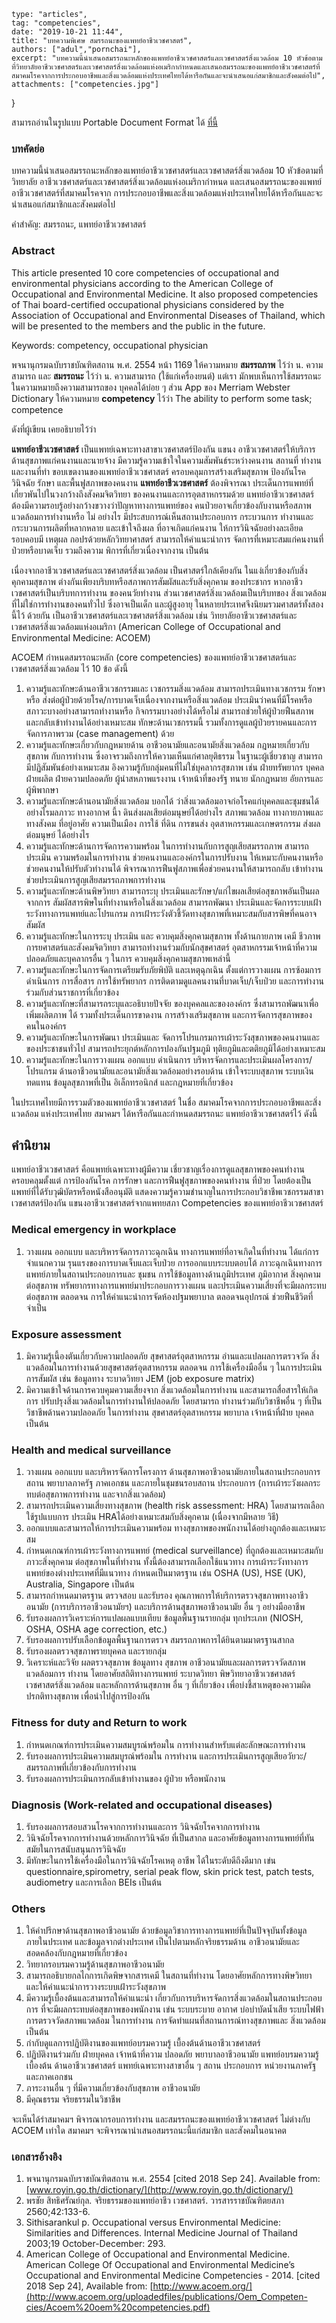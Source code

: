 
	type: "articles",
	tag: "competencies",
	date: "2019-10-21 11:44",
	title: "บทความพิเศษ สมรรถนะของแพทย์อาชีวเวชศาสตร์",
	authors: ["adul","pornchai"],
	excerpt: "บทความนี้นำเสนอสมรรถนะหลักของแพทย์อาชีวเวชศาสตร์และเวชศาสตร์สิ่งแวดล้อม 10 หัวข้อตามที่วิทยาลัยอาชีวเวชศาสตร์และเวชศาสตร์สิ่งแวดล้อมแห่งอเมริกากำหนดและเสนอสมรรถนะของแพทย์อาชีวเวชศาสตร์ที่สมาคมโรคจากการประกอบอาชีพและสิ่งแวดล้อมแห่งประเทศไทยได้หารือกันและจะนำเสนอแก่สมาชิกและสังคมต่อไป",
	attachments: ["competencies.jpg"]
}

สามารถอ่านในรูปแบบ Portable Document Format ได้ [ที่นี้](/ocmed/competencies.pdf)

<Paper>

### บทคัดย่อ

บทความนี้นำเสนอสมรรถนะหลักของแพทย์อาชีวเวชศาสตร์และเวชศาสตร์สิ่งแวดล้อม 10 หัวข้อตามที่วิทยาลัย
อาชีวเวชศาสตร์และเวชศาสตร์สิ่งแวดล้อมแห่งอเมริกากำหนด
และเสนอสมรรถนะของแพทย์อาชีวเวชศาสตร์ที่สมาคมโรคจาก
การประกอบอาชีพและสิ่งแวดล้อมแห่งประเทศไทยได้หารือกันและจะนำเสนอแก่สมาชิกและสังคมต่อไป

คำสำคัญ: สมรรถนะ, แพทย์อาชีวเวชศาสตร์

### Abstract

This article presented 10 core competencies of occupational and
environmental physicians according to the American College of Occupational
and Environmental Medicine. It also proposed competencies of Thai
board-certified occupational physicians considered by the Association of
Occupational and Environmental Diseases of Thailand, which will be presented
to the members and the public in the future.

Keywords: competency, occupational physician

</Paper>

พจนานุกรมฉบับราชบัณฑิตสถาน พ.ศ. 2554 หน้า 1169 ให้ความหมาย
**สมรรถภาพ** ไว้ว่า น. ความสามารถ และ **สมรรถนะ** ไว้ว่า น. ความสามารถ (ใช้แก่เครื่องยนต์)
แต่เรา มักพบเห็นการใช้สมรรถนะในความหมายถึงความสามารถของ บุคคลได้บ่อย ๆ ส่วน App ของ Merriam
Webster Dictionary ให้ความหมาย **competency** ไว้ว่า The ability to perform some task;
competence

ดังที่ผู้เขียน เคยอธิบายไว้ว่า 

<Paper>

**แพทย์อาชีวเวชศาสตร์** เป็นแพทย์เฉพาะทางสาขาเวชศาสตร์ป้องกัน แขนง
อาชีวเวชศาสตร์ให้บริการด้านสุขภาพแก่คนงานและนายจ้าง
มีความรู้ความเข้าใจในความสัมพันธ์ระหว่างคนงาน สถานที่ ทำงานและงานที่ทำ
ขอบเขตงานของแพทย์อาชีวเวชศาสตร์ ครอบคลุมการสร้างเสริมสุขภาพ ป้องกันโรค วินิจฉัย รักษา
และพื้นฟูสภาพของคนงาน
**แพทย์อาชีวเวชศาสตร์** ต้องพิจารณา
ประเด็นการแพทย์ที่เกี่ยวพันไปในวงกว้างถึงสังคมจิตวิทยา ของคนงานและการอุตสาหกรรมด้วย
แพทย์อาชีวเวชศาสตร์ ต้องมีความรอบรู้อย่างกว้างขวางว่าปัญหาทางการแพทย์ของ
คนป่วยอาจเกี่ยวข้องกับงานหรือสภาพแวดล้อมการทำงานหรือ ไม่ อย่างไร
มีประสบการณ์เห็นสถานประกอบการ กระบวนการ ทำงานและกระบวนการผลิตที่หลากหลาย และเข้าใจถึงผล
ที่อาจเกิดแก่คนงาน ให้การวินิจฉัยอย่างละเอียดรอบคอบมี เหตุผล กอปรด้วยหลักวิทยาศาสตร์
สามารถให้คำแนะนำการ จัดการที่เหมาะสมแก่คนงานที่ป่วยหรือบาดเจ็บ รวมถึงความ
พิการที่เกี่ยวเนื่องจากงาน เป็นต้น

</Paper>

เนื่องจากอาชีวเวชศาสตร์และเวชศาสตร์สิ่งแวดล้อม เป็นศาสตร์ใกล้เคียงกัน
ในแง่เกี่ยวข้องกับสิ่งคุกคามสุขภาพ ต่างกันเพียงบริบทหรือสภาพการสัมผัสและรับสิ่งคุกคาม ของประชากร
หากอาชีวเวชศาสตร์เป็นบริบทการทำงาน ของคนวัยทำงาน ส่วนเวชศาสตร์สิ่งแวดล้อมเป็นบริบทของ
สิ่งแวดล้อมที่ไม่ใช่การทำงานของคนทั่วไป ซึ่งอาจเป็นเด็ก และผู้สูงอายุ
ในหลายประเทศจึงนิยมรวมศาสตร์ทั้งสองนี้ไว้ ด้วยกัน เป็นอาชีวเวชศาสตร์และเวชศาสตร์สิ่งแวดล้อม เช่น
วิทยาลัยอาชีวเวชศาสตร์และเวชศาสตร์สิ่งแวดล้อมแห่งอเมริกา (American College of Occupational
and Environmental Medicine: ACOEM)

ACOEM กำหนดสมรรถนะหลัก (core competen­cies) ของแพทย์อาชีวเวชศาสตร์และเวชศาสตร์สิ่งแวดล้อม ไว้ 10 ข้อ ดังนี้

1.  ความรู้และทักษะด้านอาชีวเวชกรรมและ เวชกรรมสิ่งแวดล้อม สามารถประเมินทางเวชกรรม รักษาหรือ ส่งต่อผู้ป่วยด้วยโรค/การบาดเจ็บเนื่องจากงานหรือสิ่งแวดล้อม ประเมินว่าคนที่มีโรคหรือสภาวะบางอย่างสามารถทำงานหรือ กิจกรรมบางอย่างได้หรือไม่ สามารถช่วยให้ผู้ป่วยฟืนสภาพ และกลับเข้าทำงานได้อย่างเหมาะสม ทักษะด้านเวชกรรมนี้ รวมทั้งการดูแลผู้ป่วยรายคนและการจัดการภาพรวม (case management) ด้วย
2.  ความรู้และทักษะเกี่ยวกับกฎหมายด้าน อาชีวอนามัยและอนามัยสิ่งแวดล้อม กฎหมายเกี่ยวกับสุขภาพ กับการทำงาน ซึ่งอาจรวมถึงการให้ความเห็นแก่ศาลยุติธรรม ในฐานะผู้เชี่ยวชาญ สามารถมีปฏิสัมพันธ์อย่างเหมาะสม อิงความรู้กับกลุ่มคนที่ไม่ใช่บุคลากรสุขภาพ เช่น ฝ่ายทรัพยากร บุคคล ฝ่ายผลิต ฝ่ายความปลอดภัย ผู้นำสหภาพแรงงาน เจ้าหน้าที่ของรัฐ ทนาย นักกฎหมาย อัยการและผู้พิพากษา
3.  ความรู้และทักษะด้านอนามัยสิ่งแวดล้อม บอกได้ ว่าสิ่งแวดล้อมอาจก่อโรคแก่บุคคลและชุมชนได้อย่างไรมลภาวะ ทางอากาศ นี้า ดินส่งผลเสียต่อมนุษย์ได้อย่างไร สภาพแวดล้อม ทางกายภาพและทางสังคม ที่อยู่อาศัย ความเป็นเมือง การใช้ ที่ดิน การขนส่ง อุตสาหกรรมและเกษตรกรรม ส่งผลต่อมนุษย์ ได้อย่างไร
4.  ความรู้และทักษะด้านการจัดการความพร้อม ในการทำงานกับการสูญเสียสมรรถภาพ สามารถประเมิน ความพร้อมในการทำงาน ช่วยคนงานและองค์กรในการปรับงาน ให้เหมาะกับคนงานหรือช่วยคนงานให้ปรับตัวทำงานได้ พิจารณาการฟืนฟูสภาพเพื่อช่วยคนงานให้สามารถกลับ เข้าทำงาน ช่วยประเมินการสูญเสียสมรรถภาพการทำงาน
5.  ความรู้และทักษะด้านพิษวิทยา สามารถระบุ ประเมินและรักษา/แก่ไขผลเสียต่อสุขภาพอันเป็นผลจากการ สัมผัสสารพิษในที่ทำงานหรือในสิ่งแวดล้อม สามารถพัฒนา ประเมินและจัดการระบบเฝ้าระวังทางการแพทย์และโปรแกรม การเฝ้าระวังตัวชี้วัดทางสุขภาพที่เหมาะสมกับสารพิษที่คนอาจสัมผัส
6.  ความรู้และทักษะในการระบุ ประเมิน และ ควบคุมสิ่งคุกคามสุขภาพ ทั้งด้านกายภาพ เคมี ชีวภาพ การยศาสตร์และสังคมจิตวิทยา สามารถทำงานร่วมกับนักสุขศาสตร์ อุตสาหกรรมเจ้าหน้าที่ความปลอดภัยและบุคลากรอื่น ๆ ในการ ควบคุมสิ่งคุกคามสุขภาพเหล่านี้
7.  ความรู้และทักษะในการจัดการเตรียมรับภัยพิบัติ และเหตุฉุกเฉิน ตั้งแต่การวางแผน การซ้อมการดำเนินการ การสื่อสาร การใช้ทรัพยากร การติดตามดูแลคนงานที่บาดเจ็บ/เจ็บป่วย และการทำงานร่วมกับส่วนราชการที่เกี่ยวข้อง
8.  ความรู้และทักษะที่สามารถระบุและอธิบายปัจจัย ของบุคคลและขององค์กร ซึ่งสามารถพัฒนาเพื่อเพิ่มผลิตภาพ ได้ รวมทั้งประเด็นการขาดงาน การสร้างเสริมสุขภาพ และการจัดการสุขภาพของคนในองค์กร
9.  ความรู้และทักษะในการพัฒนา ประเมินและ จัดการโปรแกรมการเผ้าระวังสุขภาพของคนงานและของประชาชนทั่วไป สามารถประยุกต์หลักการปองกันปฐมภูมิ ทุติยภูมิและตติยภูมิได้อย่างเหมาะสม
10. ความรู้และทักษะในการวางแผน ออกแบบ ดำเนินการ บริหารจัดการและประเมินผลโครงการ/โปรแกรม ด้านอาชีวอนามัยและอนามัยสิ่งแวดล้อมอย่างรอบด้าน เข้าใจระบบสุขภาพ ระบบเงินทดแทน ข้อมูลสุขภาพที่เป็น อิเล็กทรอนิกส์ และกฎหมายที่เกี่ยวข้อง

ในประเทศไทยมีการรวมตัวของแพทย์อาชีวเวชศาสตร์ ในชื่อ สมาคมโรคจากการประกอบอาชีพและสิ่งแวดล้อม
แห่งประเทศไทย สมาคมฯ ได้หารือกันและกำหนดสมรรถนะ แพทย์อาชีวเวชศาสตร์ไว้ ดังนี้

## คำนิยาม

แพทย์อาชีวเวชศาสตร์ คือแพทย์เฉพาะทางผู้มีความ เชี่ยวชาญเรื่องการดูแลสุขภาพของคนทำงาน
ครอบคลุมตั้งแต่ การป้องกันโรค การรักษา และการฟืนฟูสุขภาพของคนทำงาน ที่ป่วย
โดยต้องเป็นแพทย์ที่ได้รับวุฒิบัตรหรือหนังสืออนุมัติ
แสดงความรู้ความชำนาญในการประกอบวิชาชีพเวชกรรมสาขา เวชศาสตร์ป้องกัน
แขนงอาชีวเวชศาสตร์จากแพทยสภา Competencies ของแพทย์อาชีวเวชศาสตร์

### Medical emergency in workplace
1.  วางแผน ออกแบบ และบริหารจัดการภาวะฉุกเฉิน ทางการแพทย์ที่อาจเกิดในที่ทำงาน ได้แก่การจำแนกความ รุนแรงของการบาดเจ็บและเจ็บป่วย การออกแบบระบบตอบโต้ ภาวะฉุกเฉินทางการแพทย์ภายในสถานประกอบการและ ชุมชน การใช้ข้อมูลทางด้านภูมิประเทศ ภูมิอากาศ สิ่งคุกคาม ต่อสุขภาพ ทรัพยากรทางการแพทย์มาประกอบการวางแผน และประเมินความเสี่ยงที่จะมีผลกระทบต่อสุขภาพ ตลอดจน การให้คำแนะนำการจัดห้องปฐมพยาบาล ตลอดจนอุปกรณ์ ช่วยฟืนชีวิตที่จำเป็น
### Exposure assessment
1.  มิความรู้เนี้องตันเกี่ยวกับความปลอดภัย สุขศาสตร์อุตสาหกรรม อำนและแปลผลการตรวจวัด สิ่งแวดล้อมในการทำงานด้วยสุขศาสตร์อุตสาหกรรม ตลอดจน การใช้เครื่องมืออื่น ๆ ในการประเมินการสัมผัส เช่น ข้อมูลทาง ระบาดวิทยา JEM (job exposure matrix)
2.  มิความเข้าใจด้านการควบคุมความเสี่ยงจาก สิ่งแวดล้อมในการทำงาน และสามารถสื่อสารให้เกิดการ ปรับปรุงสิ่งแวดล้อมในการทำงานให้ปลอดภัย โดยสามารถ ทำงานร่วมกับวิชาชีพอื่น ๆ ที่เป็นวิชาชีพด้านความปลอดภัย ในการทำงาน สุขศาสตร์อุตสาหกรรม พยาบาล เจ้าหน้าที่ฝ่าย บุคคล เป็นต้น
### Health and medical surveillance
1.  วางแผน ออกแบบ และบริหารจัดการโครงการ ด้านสุขภาพอาชีวอนามัยภายในสถานประกอบการ สถาน พยาบาลภาครัฐ ภาคเอกชน และภายในชุมชนรอบสถาน ประกอบการ (การเผ้าระวังผลกระทบต่อสุขภาพการทำงาน และจากสิ่งแวดล้อม)
2.  สามารถประเมินความเสี่ยงทางสุขภาพ (health risk assessment: HRA) โดยสามารถเลือกใช้รูปแบบการ ประเมิน HRAได้อย่างเหมาะสมกับสิ่งคุกคาม (เนื่องจากมีหลาย วิธี)
3.  ออกแบบและสามารถให้การประเมินความพร้อม ทางสุขภาพของพนักงานได้อย่างถูกต้องและเหมาะสม
4.  กำหนดเกณฑ์การเผ้าระวังทางการแพทย์ (medi­cal surveillance) ที่ถูกต้องและเหมาะสมกับภาวะสิ่งคุกคาม ต่อสุขภาพในที่ทำงาน ทั้งนี้ต้องสามารถเลือกใช้แนวทาง การเผ้าระวังทางการแพทย์ของต่างประเทศที่มีแนวทาง กำหนดเป็นมาตรฐาน เช่น OSHA (US), HSE (UK), Australia, Singapore เป็นต้น
5.  สามารถกำหนดมาตรฐาน ตรวจสอบ และรับรอง คุณภาพการให้บริการตรวจสุขภาพทางอาชีวอนามัย (การบริการอาชีวอนามัยฯ) และบริการด้านสุขภาพอาชีวอนามัย อื่น ๆ อย่างมืออาชีพ
6.  รับรองผลการวิเคราะห์การแปลผลแบบเทียบ ข้อมูลพื้นฐานรายกลุ่ม ทุกประเภท (NIOSH, OSHA, OSHA age correction, etc.)
7.  รับรองผลการปรับเลือกข้อมูลพื้นฐานการตรวจ สมรรถภาพการได้ยินตามมาตรฐานสากล
8.  รับรองผลตรวจสุขภาพรายบุคคล และรายกลุ่ม
9.  วิเคราะห์และวิจัย ผลตรวจสุขภาพ ข้อมูลทาง สุขภาพ อาชีวอนามัยและผลการตรวจวัดสภาพแวดล้อมการ ทำงาน โดยอาศัยสถิติทางการแพทย์ ระบาดวิทยา พิษวิทยาอาชีวเวชศาสตร์ เวชศาสตร์สิ่งแวดล้อม และหลักการด้านสุขภาพ อื่น ๆ ที่เกี่ยวข้อง เพื่อบ่งชี้สาเหตุของความผิดปรกติทางสุขภาพ เพื่อนำไปสู่การป้องกัน
### Fitness for duty and Return to work
1.  กำหนดเกณฑ์การประเมินความสมบูรณ์พร้อมใน การทำงานสำหรับแต่ละลักษณะการทำงาน
2.  รับรองผลการประเมินความสมบูรณ์พร้อมใน การทำงาน และการประเมินการสูญเสียอวัยวะ/สมรรถภาพที่เกี่ยวข้องกับการทำงาน
3.  รับรองผลการประเมินการกลับเข้าทำงานของ ผู้ป่วย หรือพนักงาน
### Diagnosis (Work-related and occupational diseases)
1.  รับรองผลการสอบสวนโรคจากการทำงานและการ วินิจฉัยโรคจากการทำงาน
2.  วินิจฉัยโรคจากการทำงานด้วยหลักการวินิจฉัย ที่เป็นสากล และอาศัยข้อมูลทางการแพทย์ที่ทันสมัยในการสนับสนุนการวินิจฉัย
3.  มีทักษะในการใช้เครื่องมือในการวินิจฉัยโรคเหตุ อาชีพ ได้ในระดับดีถึงดีมาก เข่น questionnaire,spirometry, serial peak flow, skin prick test, patch tests, audiometry และการเลือก BEIs เป็นต้น
### Others
1. ให้คำปรึกษาด้านสุขภาพอาชีวอนามัย ด้วยข้อมูลวิชาการทางการแพทย์ที่เป็นปัจจุบันทั้งข้อมูลภายในประเทศ และข้อมูลจากต่างประเทศ เป็นไปตามหลักจริยธรรมด้าน อาชีวอนามัยและสอดคล้องกับกฎหมายที่เกี่ยวข้อง
2. วิทยากรอบรมความรู้ด้านสุขภาพอาชีวอนามัย
3. สามารถอธิบายกลไกการเกิดพิษจากสารเคมี ในสถานที่ทำงาน โดยอาศัยหลักการทางพิษวิทยา และให้คำแนะนำการวางระบบเฝ้าระวังสุขภาพ
4. มีความรู้เบื้องต้นและสามารถให้คำแนะนำ เกี่ยวกับการบริหารจัดการสิ่งแวดล้อมในสถานประกอบการ ที่จะมีผลกระทบต่อสุขภาพของพนักงาน เข่น ระบบระบาย อากาศ บ่อบำบัดน้ำเสีย ระบบไฟฟ้า การตรวจวัดสภาพแวดล้อม ในการทำงาน การจัดทำแผนที่สถานการณ์ทางสุขภาพและ สิ่งแวดล้อม เป็นต้น
5. กำกับดูแลการปฏิบัติงานของแพทย์อบรมความรู้ เบื้องต้นด้านอาชีวเวชศาสตร์
6. ปฏิบัติงานร่วมกับ ฝ่ายบุคคล เจ้าหน้าที่ความ ปลอดภัย พยาบาลอาชีวอนามัย แพทย์อบรมความรู้เบื้องต้น ด้านอาชีวเวชศาสตร์ แพทย์เฉพาะทางสาขาอื่น ๆ สถาน ประกอบการ หน่วยงานภาครัฐ และภาคเอกชน
7. ภาระงานอื่น ๆ ที่มีความเกี่ยวข้องกับสุขภาพ อาชีวอนามัย
8. มีคุณธรรม จริยธรรมในวิชาชีพ

จะเห็นได้ร่าสมาคมฯ พิจารณากรอบการทำงาน และสมรรถนะของแพทย์อาชีวเวชศาสตร์ ไม่ต่างกับ ACOEM
เท่าใด สมาคมฯ จะพิจารณานำเสนอสมรรถนะนี้แก่สมาชิก และสังคมในอนาคต

### เอกสารอ้างอิง

1. พจนานุกรมฉบับราชบัณฑิตสถาน พ.ศ. 2554 [cited 2018 Sep 24]. Available from: [www.royin.go.th/dictionary/](http://www.royin.go.th/dictionary/) 
2. พรชัย สิทธิศรัณย์กุล. จริยธรรมของแพทย์อาชีว เวชศาสตร์. วารสารราชบัณฑิตยสภา 2560;42:133-6.
3. Sithisarankul p. Occupational versus Environ­mental Medicine: Similarities and Differences. Internal Medicine Journal of Thailand 2003;19 October-December: 293.
4. American College of Occupational and Environmental Medicine. American College Of Occupational and Environmental Medicine’s Occupational and Environmental Medicine Competencies - 2014. [cited 2018 Sep 24], Available from: [http://www.acoem.org/](http://www.acoem.org/uploadedfiles/publications/Oem_Competen-cies/Acoem%20oem%20competencies.pdf)